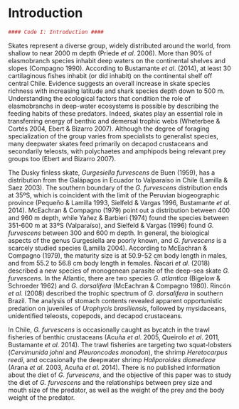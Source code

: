 # Introduction

```r
#### Code I: Introduction ####
```

Skates represent a diverse group, widely distributed around the world, from shallow to near 2000 m depth (Priede _et al_. 2006). More than 90% of elasmobranch species inhabit deep waters on the continental shelves and slopes (Compagno 1990). According to Bustamante _et al_. (2014), at least 30 cartilaginous fishes inhabit (or did inhabit) on the continental shelf off central Chile. Evidence suggests an overall increase in skate species richness with increasing latitude and shark species depth down to 500 m. Understanding the ecological factors that condition the role of elasmobranchs in deep-water ecosystems is possible by describing the feeding habits of these predators. Indeed, skates play an essential role in transferring energy of benthic and demersal trophic webs (Wheterbee & Cortés 2004, Ebert & Bizarro 2007). Although the degree of foraging specialization of the group varies from specialists to generalist species, many deepwater skates feed primarily on decapod crustaceans and secondarily teleosts, with polychaetes and amphipods being relevant prey groups too (Ebert and Bizarro 2007).

The Dusky finless skate, _Gurgesiella furvescens_ de Buen (1959), has a distribution from the Galápagos in Ecuador to Valparaíso in Chile (Lamilla & Saez 2003). The southern boundary of the _G. furvescens_ distribution ends at 35ºS, which is coincident with the limit of the Peruvian biogeographic province (Pequeño & Lamilla 1993, Sielfeld & Vargas 1996, Bustamante _et al_. 2014). McEachran & Compagno (1979) point out a distribution between 400 and 960 m depth, while Yañez & Barbieri (1974) found the species between 351-600 m at 33ºS (Valparaíso), and Sielfeld & Vargas (1996) found _G. furvescens_ between 300 and 600 m depth. In general, the biological aspects of the genus Gurgesiella are poorly known, and _G. furvescens_ is a scarcely studied species (Lamilla 2004). According to McEachran & Compagno (1979), the maturity size is at 50.9-52 cm body length in males, and from 55.2 to 56.8 cm body length in females. Ñacari _et al_. (2018) described a new species of monogenean parasite of the deep-sea skate _G. furvescens_. In the Atlantic, there are two species _G. atlantica_ (Bigelow & Schroeder 1962) and _G. dorsalifera_ (McEachran & Compagno 1980). Rincón _et al_. (2008) described the trophic spectrum of _G. dorsalifera_ in southern Brazil. The analysis of stomach contents revealed apparent opportunistic predation on juveniles of _Urophycis brasiliensis_, followed by mysidaceans, unidentified teleosts, copepods, and decapod crustaceans.

In Chile, _G. furvescens_ is occasionally caught as bycatch in the trawl fisheries of benthic crustaceans (Acuña _et al_. 2005, Queirolo _et al_. 2011, Bustamante _et al_. 2014). The trawl fisheries are targeting two squat-lobsters (_Cervimunida johni_ and _Pleuroncodes monodon_), the shrimp _Heretocarpus reedi_, and occasionally the deepwater shrimp _Haliporoides diomedeae_ (Arana _et al_. 2003, Acuña _et al_. 2014). There is no published information about the diet of _G. furvescens_, and the objective of this paper was to study the diet of _G. furvescens_ and the relationships between prey size and mouth size of the predator, as well as the weight of the prey and the body weight of the predator.


